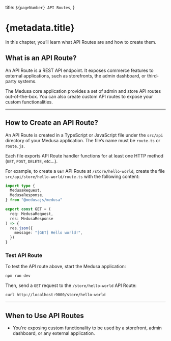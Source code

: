   title: `${pageNumber} API Routes`,
}

# {metadata.title}

In this chapter, you’ll learn what API Routes are and how to create them.

## What is an API Route?

An API Route is a REST API endpoint. It exposes commerce features to external applications, such as storefronts, the admin dashboard, or third-party systems.

The Medusa core application provides a set of admin and store API routes out-of-the-box. You can also create custom API routes to expose your custom functionalities.

---

## How to Create an API Route?

An API Route is created in a TypeScript or JavaScript file under the `src/api` directory of your Medusa application. The file’s name must be `route.ts` or `route.js`. 

Each file exports API Route handler functions for at least one HTTP method (`GET`, `POST`, `DELETE`, etc…).

For example, to create a `GET` API Route at `/store/hello-world`, create the file `src/api/store/hello-world/route.ts` with the following content:

```ts title="src/api/store/hello-world/route.ts"
import type {
  MedusaRequest,
  MedusaResponse,
} from "@medusajs/medusa"

export const GET = (
  req: MedusaRequest,
  res: MedusaResponse
) => {
  res.json({
    message: "[GET] Hello world!",
  })
}
```

### Test API Route

To test the API route above, start the Medusa application:

```bash npm2yarn
npm run dev
```

Then, send a `GET` request to the `/store/hello-world` API Route:

```bash apiTesting testApiUrl="http://localhost:9000/store/hello-world" testApiMethod="GET"
curl http://localhost:9000/store/hello-world
```

---

## When to Use API Routes

<Note title="Use API routes when" type="success">

- You're exposing custom functionality to be used by a storefront, admin dashboard, or any external application.

</Note>
